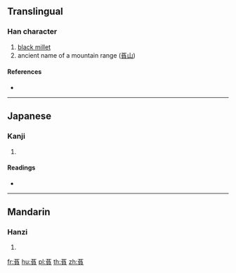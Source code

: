 {{character info/new}}
==Translingual==

===Han character===
{{Han char|rn=140|rad=艸|as=09|sn=15|four=44806|canj=TNBC}}

# [[black millet]]
# ancient name of a mountain range ([[萯山]])

====References====
* {{Han ref|kx=1042.390|dkj=31343|hdz=53253.070|uh=842F|ud=33839|bh=DFCA|bd=57290}}

----

==Japanese==

===Kanji===
{{ja-kanji|grade=|rs=艸09}}

# {{defn|lang=ja|sort=艸09}}

====Readings====
* {{ja-readings|on=[[ふう]] (hū), [[ふ]] (fu), [[はい]] (hai), [[ばい]] (bai)|kun=[[からすうり]] (karasuuri)|nanori=}}

----

==Mandarin==

===Hanzi===
{{cmn-hanzi|pin=[[fù]] ([[fu4]])|wg=fu<sup>4</sup>}}

# {{defn|lang=cmn|sort=艸09}}

[[fr:萯]]
[[hu:萯]]
[[pl:萯]]
[[th:萯]]
[[zh:萯]]